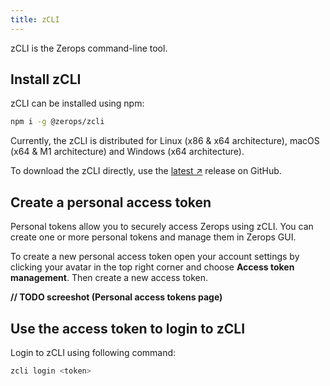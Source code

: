 ```yaml
---
title: zCLI
---
```


zCLI is the Zerops command-line tool.

## Install zCLI
zCLI can be installed using npm: 

```sh
npm i -g @zerops/zcli
```

Currently, the zCLI is distributed for Linux (x86 & x64 architecture), macOS (x64 & M1 architecture) and Windows (x64 architecture).

To download the zCLI directly, use the [latest ↗](https://github.com/zeropsio/zcli/releases) release on GitHub.

## Create a personal access token
Personal tokens allow you to securely access Zerops using zCLI. You can create one or more personal tokens and manage them in Zerops GUI. 

To create a new personal access token open your account settings by clicking your avatar in the top right corner and choose **Access token management**.  Then create a new access token. 

**// TODO screeshot (Personal access tokens page)**

## Use the access token to login to zCLI
Login to zCLI using following command:
```sh
zcli login <token>
```